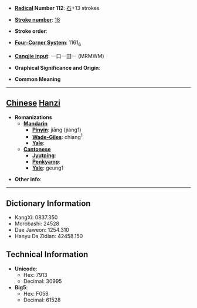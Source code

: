 * '''[[Wiktionary:Chinese radical index| Radical]] Number 112''': [[Wiktionary:Chinese radical index 石|石]]+13 strokes

* '''[[Wiktionary:Chinese total strokes index|Stroke number]]''': [[Wiktionary:Chinese total strokes index 18|18]]

* '''Stroke order''': 

* '''[[Wiktionary:Chinese four corner index|Four-Corner System]]''': 1161<sub>6</sub>

* '''[[Wiktionary:Chinese Cangjie index|Cangjie input]]''': 一口一田一 (MRMWM)

* '''Graphical Significance and Origin''': 

* '''Common Meaning'''

----

== [[Chinese]] [[Hanzi]] ==

* '''Romanizations'''
** '''[[Mandarin]]'''
*** '''[[Pinyin]]''': jiāng (jiang1)
*** '''[[Wade-Giles]]''': chiang<sup>1</sup>
*** '''[[Yale]]''': 
** '''[[Cantonese]]'''
*** '''[[Jyutping]]''':
*** '''[[Penkyamp]]''': 
*** '''[[Yale]]''': geung1

* '''Other info''': 

----

== Dictionary Information ==

* KangXi: 0837.350
* Morobashi: 24528
* Dae Jaweon: 1254.310
* Hanyu Da Zidian: 42458.150

== Technical Information ==

* '''Unicode''':
** Hex: 7913
** Decimal: 30995
* '''Big5''':
** Hex: F058
** Decimal: 61528